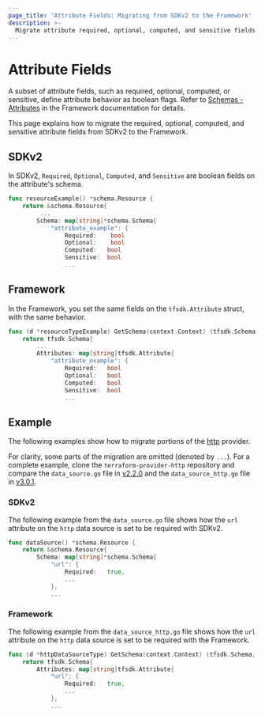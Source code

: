```yaml
---
page_title: 'Attribute Fields: Migrating from SDKv2 to the Framework'
description: >-
  Migrate attribute required, optional, computed, and sensitive fields from SDKv2 to the plugin Framework
---
```


# Attribute Fields

A subset of attribute fields, such as required, optional, computed, or sensitive, define attribute behavior as boolean flags. Refer to
[Schemas - Attributes](/plugin/framework/schemas#required) in the Framework documentation for details.

This page explains how to migrate the required, optional, computed, and sensitive attribute fields from SDKv2 to the
Framework.

## SDKv2

In SDKv2, `Required`, `Optional`, `Computed`, and `Sensitive` are boolean fields on the attribute's schema.

```go
func resourceExample() *schema.Resource {
    return &schema.Resource{
         ...
        Schema: map[string]*schema.Schema{
            "attribute_example": {
                Required:    bool
                Optional:    bool
                Computed:   bool
                Sensitive:  bool
                ...
```

## Framework

In the Framework, you set the same fields on the `tfsdk.Attribute` struct, with the same behavior.

```go
func (d *resourceTypeExample) GetSchema(context.Context) (tfsdk.Schema, diag.Diagnostics) {
    return tfsdk.Schema{
        ...
        Attributes: map[string]tfsdk.Attribute{
            "attribute_example": {
                Required:   bool
                Optional:   bool
                Computed:   bool
                Sensitive:  bool
                ...
```

## Example

The following examples show how to migrate portions of the [http](https://github.com/hashicorp/terraform-provider-http)
provider.

For clarity, some parts of the migration are omitted (denoted by `...`). For a complete example, clone the
`terraform-provider-http` repository and compare the `data_source.go` file in
[v2.2.0](https://github.com/hashicorp/terraform-provider-http/blob/v2.2.0/internal/provider/data_source.go)
and the `data_source_http.go` file in
[v3.0.1](https://github.com/hashicorp/terraform-provider-http/blob/v3.0.1/internal/provider/data_source_http.go).

### SDKv2

The following example from the `data_source.go` file shows how the `url` attribute on the `http` data source is set to
be required with SDKv2.

```go
func dataSource() *schema.Resource {
    return &schema.Resource{
        Schema: map[string]*schema.Schema{
            "url": {
                Required:   true,
                ...
            },
            ...
```

### Framework

The following example from the `data_source_http.go` file shows how the `url` attribute on the `http` data source is set
to be required with the Framework.

```go
func (d *httpDataSourceType) GetSchema(context.Context) (tfsdk.Schema, diag.Diagnostics) {
    return tfsdk.Schema{
        Attributes: map[string]tfsdk.Attribute{
            "url": {
                Required:   true,
                ...
            },
            ...
```
